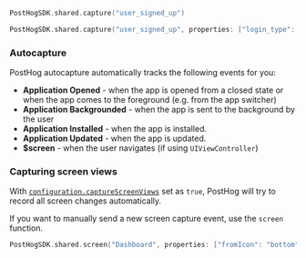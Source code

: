 
<Intro />

```swift
PostHogSDK.shared.capture("user_signed_up")
```

<NamingTip />

<SettingProperties />

```swift
PostHogSDK.shared.capture("user_signed_up", properties: ["login_type": "email"], userProperties: ["is_free_trial": true])
```

### Autocapture 

PostHog autocapture automatically tracks the following events for you:

-   **Application Opened** - when the app is opened from a closed state or when the app comes to the foreground (e.g. from the app switcher)
-   **Application Backgrounded** - when the app is sent to the background by the user
-   **Application Installed** - when the app is installed.
-   **Application Updated** - when the app is updated.
-   **$screen** - when the user navigates (if using `UIViewController`)

### Capturing screen views

With [`configuration.captureScreenViews`](/docs/libraries/ios#all-configuration-options) set as `true`, PostHog will try to record all screen changes automatically.

If you want to manually send a new screen capture event, use the `screen` function.

```swift
PostHogSDK.shared.screen("Dashboard", properties: ["fromIcon": "bottom"])
```